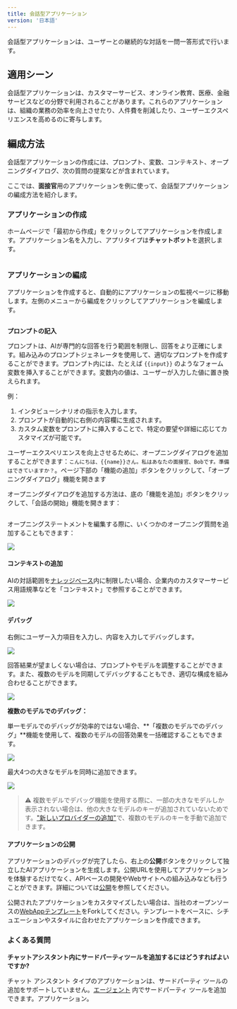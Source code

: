 ```yaml
---
title: 会話型アプリケーション
version: '日本語'
---
```


会話型アプリケーションは、ユーザーとの継続的な対話を一問一答形式で行います。

## 適用シーン

会話型アプリケーションは、カスタマーサービス、オンライン教育、医療、金融サービスなどの分野で利用されることがあります。これらのアプリケーションは、組織の業務の効率を向上させたり、人件費を削減したり、ユーザーエクスペリエンスを高めるのに寄与します。

## 編成方法

会話型アプリケーションの作成には、プロンプト、変数、コンテキスト、オープニングダイアログ、次の質問の提案などが含まれています。

ここでは、**面接官**用のアプリケーションを例に使って、会話型アプリケーションの編成方法を紹介します。

### アプリケーションの作成

ホームページで「最初から作成」をクリックしてアプリケーションを作成します。アプリケーション名を入力し、アプリタイプは**チャットボット**を選択します。

<Frame caption="チャットボットの作成"><img src="/ja-jp/img/jp-create-chatbox.png" alt="" /></Frame>

### アプリケーションの編成

アプリケーションを作成すると、自動的にアプリケーションの監視ページに移動します。左側のメニューから編成をクリックしてアプリケーションを編成します。

<Frame caption="アプリケーションの編成"><img src="/ja-jp/img/jp-create-prompt.png" alt="" /></Frame>

**プロンプトの記入**

プロンプトは、AIが専門的な回答を行う範囲を制限し、回答をより正確にします。組み込みのプロンプトジェネレータを使用して、適切なプロンプトを作成することができます。プロンプト内には、たとえば `{{input}}` のようなフォーム変数を挿入することができます。変数内の値は、ユーザーが入力した値に置き換えられます。

例：
1. インタビューシナリオの指示を入力します。
2. プロンプトが自動的に右側の内容欄に生成されます。
3. カスタム変数をプロンプトに挿入することで、特定の要望や詳細に応じてカスタマイズが可能です。

ユーザーエクスペリエンスを向上させるために、オープニングダイアログを追加することができます：`こんにちは、{{name}}さん。私はあなたの面接官、Bobです。準備はできていますか？`。ページ下部の「機能の追加」ボタンをクリックして、「オープニングダイアログ」機能を開きます

オープニングダイアログを追加する方法は、底の「機能を追加」ボタンをクリックして、「会話の開始」機能を開きます：

<Frame><img src="/ja-jp/img/jp-conversation-remarkers.png" alt="" /></Frame>

オープニングステートメントを編集する際に、いくつかのオープニング質問を追加することもできます：

![](/ja-jp/img/jp-conversation-options.png)

#### コンテキストの追加

AIの対話範囲を[ナレッジベース](/ja-jp/guides/knowledge-base/readme)内に制限したい場合、企業内のカスタマーサービス用語規準などを「コンテキスト」で参照することができます。

![](/ja-jp/img/jp-context.png)

#### デバッグ

右側にユーザー入力項目を入力し、内容を入力してデバッグします。

![](/ja-jp/img/jp-conversation-debug.png)

回答結果が望ましくない場合は、プロンプトやモデルを調整することができます。また、複数のモデルを同期してデバッグすることもでき、適切な構成を組み合わせることができます。

![](/ja-jp/img/jp-modify-model.png)

**複数のモデルでのデバッグ：**

単一モデルでのデバッグが効率的ではない場合、**「複数のモデルでのデバッグ」**機能を使用して、複数のモデルの回答効果を一括確認することもできます。

![](/ja-jp/img/jp-multiple-models.png)

最大4つの大きなモデルを同時に追加できます。

![](/ja-jp/img/jp-multiple-models-2.png)

> ⚠️ 複数モデルでデバッグ機能を使用する際に、一部の大きなモデルしか表示されない場合は、他の大きなモデルのキーが追加されていないためです。["新しいプロバイダーの追加"](/ja-jp/guides/model-configuration/new-provider)で、複数のモデルのキーを手動で追加できます。

#### アプリケーションの公開

アプリケーションのデバッグが完了したら、右上の**公開**ボタンをクリックして独立したAIアプリケーションを生成します。公開URLを使用してアプリケーションを体験するだけでなく、APIベースの開発やWebサイトへの組み込みなども行うことができます。詳細については[公開](/ja-jp/guides/application-publishing/based-on-frontend-templates)を参照してください。

公開されたアプリケーションをカスタマイズしたい場合は、当社のオープンソースの[WebAppテンプレート](https://github.com/langgenius/webapp-conversation)をForkしてください。テンプレートをベースに、シチュエーションやスタイルに合わせたアプリケーションを作成できます。

### よくある質問

**チャットアシスタント内にサードパーティツールを追加するにはどうすればよいですか?**

チャット アシスタント タイプのアプリケーションは、サードパーティ ツールの追加をサポートしていません。[エージェント](/ja-jp/guides/workflow/nodes/agent) 内でサードパーティ ツールを追加できます。アプリケーション。